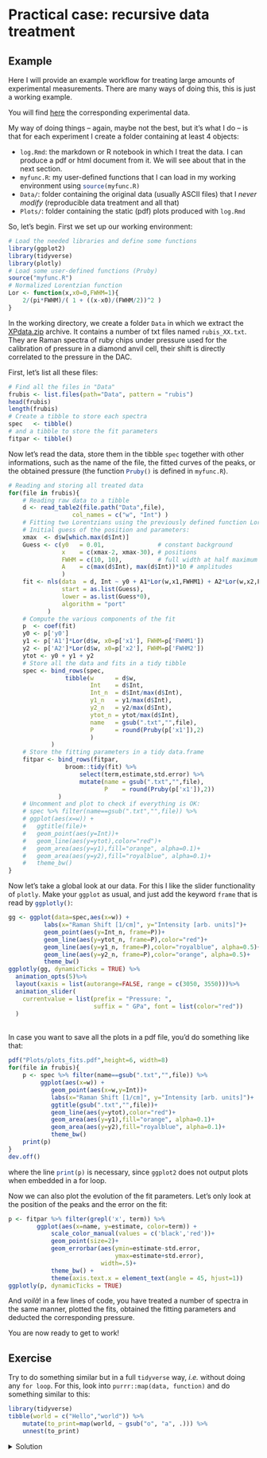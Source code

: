 # Practical case: recursive data treatment

## Example {#example-practical}


Here I will provide an example workflow for treating large amounts of experimental measurements. There are many ways of doing this, this is just a working example. 

You will find <a href="Data/XPdata.zip" download target="_blank">here</a> the corresponding experimental data.

My way of doing things – again, maybe not the best, but it's what I do – is that for each experiment I create a folder containing at least 4 objects:

- `log.Rmd`: the markdown or R notebook in which I treat the data. I can produce a pdf or html document from it. We will see about that in the next section.
- `myfunc.R`: my user-defined functions that I can load in my working environment using `source(myfunc.R)`{.R}
- `Data/`: folder containing the original data (usually ASCII files) that I _never modify_ (reproducible data treatment and all that)
- `Plots/`: folder containing the static (pdf) plots produced with `log.Rmd`

So, let's begin. First we set up our working environment:

```r
# Load the needed libraries and define some functions
library(ggplot2)
library(tidyverse)
library(plotly)
# Load some user-defined functions (Pruby)
source("myfunc.R")
# Normalized Lorentzian function
Lor <- function(x,x0=0,FWHM=1){
    2/(pi*FWHM)/( 1 + ((x-x0)/(FWHM/2))^2 )
}
```

In the working directory, we create a folder `Data` in which we extract the <a href="Data/XPdata.zip" download target="_blank">XPdata.zip</a> archive. It contains a number of txt files named `rubis_XX.txt`. They are Raman spectra of ruby chips under pressure used for the calibration of pressure in a diamond anvil cell, their shift is directly correlated to the pressure in the DAC.

First, let's list all these files:
```r
# Find all the files in "Data"
frubis <- list.files(path="Data", pattern = "rubis")
head(frubis)
length(frubis)
# Create a tibble to store each spectra
spec   <- tibble()
# and a tibble to store the fit parameters
fitpar <- tibble()
```

Now let's read the data, store them in the tibble `spec` together with other informations, such as the name of the file, the fitted curves of the peaks, or the obtained pressure (the function `Pruby()`{.R} is defined in `myfunc.R`).

```r
# Reading and storing all treated data 
for(file in frubis){
    # Reading raw data to a tibble
    d <- read_table2(file.path("Data",file), 
                  col_names = c("w", "Int") )
    # Fitting two Lorentzians using the previously defined function Lor()
    # Initial guess of the position and parameters:
    xmax  <- d$w[which.max(d$Int)] 
    Guess <- c(y0   = 0.01,               # constant background
               x    = c(xmax-2, xmax-30), # positions
               FWHM = c(10, 10),          # full width at half maximum
               A    = c(max(d$Int), max(d$Int))*10 # amplitudes
               )
    fit <- nls(data  = d, Int ~ y0 + A1*Lor(w,x1,FWHM1) + A2*Lor(w,x2,FWHM2), 
               start = as.list(Guess), 
               lower = as.list(Guess*0),
               algorithm = "port"
           )
    # Compute the various components of the fit
    p  <- coef(fit)
    y0 <- p['y0']
    y1 <- p['A1']*Lor(d$w, x0=p['x1'], FWHM=p['FWHM1'])
    y2 <- p['A2']*Lor(d$w, x0=p['x2'], FWHM=p['FWHM2'])
    ytot <- y0 + y1 + y2
    # Store all the data and fits in a tidy tibble
    spec <- bind_rows(spec, 
                tibble(w      = d$w,
                       Int    = d$Int, 
                       Int_n  = d$Int/max(d$Int), 
                       y1_n   = y1/max(d$Int),
                       y2_n   = y2/max(d$Int),
                       ytot_n = ytot/max(d$Int),
                       name   = gsub(".txt","",file),
                       P      = round(Pruby(p['x1']),2)
                       )
            )
    # Store the fitting parameters in a tidy data.frame
    fitpar <- bind_rows(fitpar, 
                broom::tidy(fit) %>% 
                    select(term,estimate,std.error) %>% 
                    mutate(name = gsub(".txt","",file),
                           P    = round(Pruby(p['x1']),2))
              )
    # Uncomment and plot to check if everything is OK:
    # spec %>% filter(name==gsub(".txt","",file)) %>% 
    # ggplot(aes(x=w)) +
    #   ggtitle(file)+
    #   geom_point(aes(y=Int))+
    #   geom_line(aes(y=ytot),color="red")+
    #   geom_area(aes(y=y1),fill="orange", alpha=0.1)+
    #   geom_area(aes(y=y2),fill="royalblue", alpha=0.1)+
    #   theme_bw()
}
```

Now let's take a global look at our data. For this I like the slider functionality of `plotly`. Make your `ggplot` as usual, and just add the keyword `frame` that is read by `ggplotly()`{.R}:

```r
gg <- ggplot(data=spec,aes(x=w)) +
          labs(x="Raman Shift [1/cm]", y="Intensity [arb. units]")+
          geom_point(aes(y=Int_n, frame=P))+
          geom_line(aes(y=ytot_n, frame=P),color="red")+
          geom_line(aes(y=y1_n, frame=P),color="royalblue", alpha=0.5)+
          geom_line(aes(y=y2_n, frame=P),color="orange", alpha=0.5)+
          theme_bw()
ggplotly(gg, dynamicTicks = TRUE) %>%
  animation_opts(5)%>%
  layout(xaxis = list(autorange=FALSE, range = c(3050, 3550)))%>%
  animation_slider(
    currentvalue = list(prefix = "Pressure: ", 
                        suffix = " GPa", font = list(color="red"))
  )
```

<br>
In case you want to save all the plots in a pdf file, you'd do something like that:

```r
pdf("Plots/plots_fits.pdf",height=6, width=8)
for(file in frubis){
    p <- spec %>% filter(name==gsub(".txt","",file)) %>% 
         ggplot(aes(x=w)) +
            geom_point(aes(x=w,y=Int))+
            labs(x="Raman Shift [1/cm]", y="Intensity [arb. units]")+
            ggtitle(gsub(".txt","",file))+
            geom_line(aes(y=ytot),color="red")+
            geom_area(aes(y=y1),fill="orange", alpha=0.1)+
            geom_area(aes(y=y2),fill="royalblue", alpha=0.1)+
            theme_bw()
    print(p)
}
dev.off()
```

where the line `print(p)`{.R} is necessary, since `ggplot2` does not output plots when embedded in a for loop.

Now we can also plot the evolution of the fit parameters. Let's only look at the position of the peaks and the error on the fit:

```r
p <- fitpar %>% filter(grepl('x', term)) %>% 
        ggplot(aes(x=name, y=estimate, color=term)) +
            scale_color_manual(values = c('black','red'))+
            geom_point(size=2)+
            geom_errorbar(aes(ymin=estimate-std.error, 
                              ymax=estimate+std.error),
                          width=.5)+
            theme_bw() +
            theme(axis.text.x = element_text(angle = 45, hjust=1))
ggplotly(p, dynamicTicks = TRUE)
```

And *voilà*! in a few lines of code, you have treated a number of spectra in the same manner, plotted the fits, obtained the fitting parameters and deducted the corresponding pressure.

You are now ready to get to work!














## Exercise

Try to do something similar but in a full `tidyverse` way, *i.e.* without doing any `for loop`. For this, look into `purrr::map(data, function)` and do something similar to this:

```r
library(tidyverse)
tibble(world = c("Hello","world")) %>% 
    mutate(to_print=map(world, ~ gsub("o", "a", .))) %>% 
    unnest(to_print)
```

<details>
    <summary>Solution</summary>


```r
# Load the needed libraries and define some functions
library(tidyverse)
library(ggplot2)
library(broom)
library(plotly)
source("myfunc.R")
Lor <- function(x,x0=0,FWHM=1){
    2/(pi*FWHM)/( 1 + ((x-x0)/(FWHM/2))^2 )
}
# Find all files
frubis <- list.files(path="Data", pattern = "rubis")
# Load all data and do the fits in a single pipe flow
data <- tibble(name = frubis) %>%
    mutate(data = purrr::map(name,
                             ~read_table2(file      = file.path("Data", .),
                                          col_names = c("w", "Int"))),
           fit = purrr::map(data, 
                    ~ nls(data = .,
                          Int ~ y0 + A1*Lor(w,x1,FWHM1) + A2*Lor(w,x2,FWHM2),
                          start=list(y0 = 0.01,
                                     x1 = .$w[which.max(.$Int)] - 2,
                                     x2 = .$w[which.max(.$Int)] - 30,
                                     FWHM1 = 10,
                                     FWHM2 = 10,
                                     A1    = max(.$Int)*10,
                                     A2    = max(.$Int)*10),
                          lower = list(y0 = 0, 
                                       x1 = 0, x2 = 0,
                                       FWHM1 = 0, FWHM2 = 0,
                                       A1 = 0, A2 = 0),
                          algorithm = "port")),
          tidied = purrr::map(fit, tidy),
          augmented = purrr::map(fit, augment),
          P = purrr::map(tidied, ~round(Pruby(.$estimate[.$term=='x1']),2))
        ) %>% 
    unnest(P)
# make the plot of the fits
P <- data %>% 
    unnest(augmented) %>% 
    group_by(name) %>% 
    mutate(Int_n=Int/max(Int), 
           .fitted_n=.fitted/max(Int)) %>% 
    ggplot(aes(x=w, frame=P))+
        geom_point(aes(y=Int_n), alpha=.3)+
        geom_line(aes(y=.fitted_n), color="red")
ggplotly(P, dynamicTicks = TRUE) %>% 
    animation_opts(5)%>%
      layout(xaxis = list(autorange=FALSE, range = c(3050, 3550)))%>%
      animation_slider(
        currentvalue = list(prefix = "Pressure: ", 
                            suffix = " GPa", font = list(color="grey"))
      )
```


</details>
